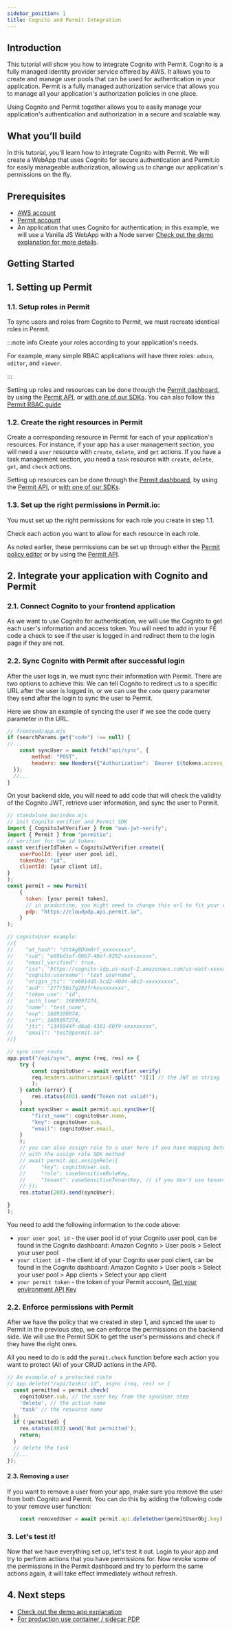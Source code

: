```yaml
---
sidebar_position: 1
title: Cognito and Permit Integration
---
```




## Introduction
This tutorial will show you how to integrate Cognito with Permit.
Cognito is a fully managed identity provider service offered by AWS. It allows you to create and manage user pools that can be used for authentication in your application.
Permit is a fully managed authorization service that allows you to manage all your application's authorization policies in one place.

Using Cognito and Permit together allows you to easily manage your application's authentication and authorization in a secure and scalable way.



## What you’ll build
In this tutorial, you’ll learn how to integrate Cognito with Permit.
We will create a WebApp that uses Cognito for secure authentication and Permit.io for easily manageable authorization, allowing us to change our application's permissions on the fly.

## Prerequisites
- [AWS account](https://console.aws.amazon.com/cognito/)
- [Permit account](https://app.permit.io/)
- An application that uses Cognito for authentication; in this example, we will use a Vanilla JS WebApp with a Node server [Check out the demo explanation for more details](/integrations/authentication/cognito/cognito-demo-app).

## Getting Started
## 1. Setting up Permit
### 1.1. Setup roles in Permit
To sync users and roles from Cognito to Permit, we must recreate identical roles in Permit.

:::note info
Create your roles according to your application's needs.

For example, many simple RBAC applications will have three roles: `admin`, `editor`, and `viewer`.

:::

Setting up roles and resources can be done through the [Permit dashboard](https://app.permit.io/policy-editor/roles), by using the [Permit API](https://api.permit.io/v2/redoc#tag/Roles/operation/create_role), or [with one of our SDKs](https://docs.permit.io/category/sdk).
You can also follow this [Permit RBAC guide](https://www.permit.io/blog/planning-app-rbac)

 
### 1.2. Create the right resources in Permit
Create a corresponding resource in Permit for each of your application's resources. For instance, if your app has a user management section, you will need a `user` resource with `create`, `delete`, and `get` actions. If you have a task management section, you need a `task` resource with `create`, `delete`, `get`, and `check` actions.

Setting up resources can be done through the [Permit dashboard](https://app.permit.io/policy-editor/resources), by using the [Permit API](https://api.permit.io/v2/redoc#tag/Roles/operation/create_resource), or [with one of our SDKs](https://docs.permit.io/category/sdk).

### 1.3. Set up the right permissions in Permit.io:
You must set up the right permissions for each role you create in step 1.1.

Check each action you want to allow for each resource in each role.

As noted earlier, these permissions can be set up through either the [Permit policy editor](https://app.permit.io/policy-editor) or by using the [Permit API](https://api.permit.io/v2/redoc#tag/Roles/operation/assign_permissions_to_role).


## 2. Integrate your application with Cognito and Permit
### 2.1. Connect Cognito to your frontend application


As we want to use Cognito for authentication, we will use the Cognito to get each user's information and access token.
You will need to add in your FE code a check to see if the user is logged in and redirect them to the login page if they are not.

### 2.2. Sync Cognito with Permit after successful login

After the user logs in, we must sync their information with Permit. There are two options to achieve this: 
We can tell Cognito to redirect us to a specific URL after the user is logged in, or we can use the `code` query parameter they send after the login to sync the user to Permit.

Here we show an example of syncing the user if we see the code query parameter in the URL.

```js
// frontend/app.mjs
if (searchParams.get("code") !== null) {
//...
	const syncUser = await fetch("api/sync", {
		method: "POST",
		headers: new Headers({"Authorization": `Bearer ${tokens.access_token}`}),
  });
  //...
}
```


On your backend side, you will need to add code that will check the validity of the Cognito JWT, retrieve user information, and sync the user to Permit.


```js
// standalone_be/index.mjs
// init Cognito verifier and Permit SDK
import { CognitoJwtVerifier } from "aws-jwt-verify";
import { Permit } from "permitio";
// verifier for the id token:
const verifierIdToken = CognitoJwtVerifier.create({
    userPoolId: [your user pool id],
    tokenUse: "id",
    clientId: [your client id],
}
);
const permit = new Permit(
    {
      token: [your permit token],
      // in production, you might need to change this url to fit your deployment
      pdp: "https://cloudpdp.api.permit.io",
    }
);

// cognitoUser example:
//{
//    "at_hash": "dttAg8DUmRrf_xxxxxxxxx",
//    "sub": "e69bd1ef-0067-40ef-9262-xxxxxxxxx",
//    "email_verified": true,
//    "iss": "https://cognito-idp.us-east-2.amazonaws.com/us-east-xxxxxxxxx",
//    "cognito:username": "test_username",
//    "origin_jti": "ce6914d5-5cd2-40d4-a0c3-xxxxxxxxx",
//    "aud": "27fr56i7g292frkxxxxxxxxx",
//    "token_use": "id",
//    "auth_time": 1689097274,
//    "name": "test_name",
//    "exp": 1689100874,
//    "iat": 1689097274,
//    "jti": "1345944f-d8a8-4301-80f9-xxxxxxxxx",
//    "email": "test@permit.io"
//}

// sync user route
app.post("/api/sync", async (req, res) => {
    try {
        const cognitoUser = await verifier.verify(
        req.headers.authorization?.split(" ")[1] // the JWT as string
        );
    } catch (error) {
        res.status(403).send("Token not valid!");
    }
    const syncUser = await permit.api.syncUser({
        "first_name": cognitoUser.name,
        "key": cognitoUser.sub,
        "email": cognitoUser.email,
    }
    );
    // you can also assign role to a user here if you have mapping between Cognito groups and Permit roles
    // with the assign role SDK method
    // await permit.api.assignRole({
    //     "key": cognitoUser.sub,
    //     "role": caseSensitiveRoleKey,
    //     "tenant": caseSensitiveTenantKey, // if you don't use tenants, use 'default'
    // });
    res.status(200).send(syncUser);

}
);

```
You need to add the following information to the code above:
- `your user pool id` - the user pool id of your Cognito user pool, can be found in the Cognito dashboard: Amazon Cognito > User pools > Select your user pool
- `your client id` - the client id of your Cognito user pool client, can be found in the Cognito dashboard: Amazon Cognito > User pools > Select your user pool > App clients > Select your app client
- `your permit token` - the token of your Permit account, [Get your environment API Key](tutorials/quickstart.mdx#get-your-permitio-environment-api-key)

### 2.2. Enforce permissions with Permit
After we have the policy that we created in step 1, and synced the user to Permit in the previous step, we can enforce the permissions on the backend side.
We will use the Permit SDK to get the user's permissions and check if they have the right ones.


All you need to do is add the `permit.check` function before each action you want to protect (All of your CRUD actions in the API).

```ts
// An example of a protected route
// app.delete("/api/tasks/:id", async (req, res) => {
  const permitted = permit.check(
    cognitoUser.sub, // the user key from the syncUser step
    'delete', // the action name
    'task' // the resource name
  );
  if (!permitted) {
    res.status(403).send('Not permitted');
    return;
  }
  // delete the task
  //...
});
```


#### 2.3. Removing a user
If you want to remove a user from your app, make sure you remove the user from both Cognito and Permit.
You can do this by adding the following code to your remove user function:

```ts
    const removedUser = await permit.api.deleteUser(permitUserObj.key);
```

### 3. Let's test it!
Now that we have everything set up, let's test it out.
Login to your app and try to perform actions that you have permissions for.
Now revoke some of the permissions in the Permit dashboard and try to perform the same actions again, it will take effect immediately without refresh.

## 4. Next steps
- [Check out the demo app explanation](/integrations/authentication/cognito/cognito-demo-app)
- [For production use container / sidecar PDP](/sdk/nodejs/quickstart-nodejs/#setup-your-pdp-policy-decision-point-container)
